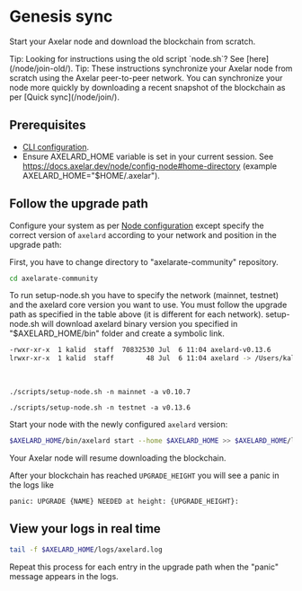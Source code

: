 # Genesis sync



Start your Axelar node and download the blockchain from scratch.

<Callout emoji="💡">
  Tip: Looking for instructions using the old script `node.sh`? See
  [here](/node/join-old/).
</Callout>

<Callout emoji="💡">
  Tip: These instructions synchronize your Axelar node from scratch using the
  Axelar peer-to-peer network. You can synchronize your node more quickly by
  downloading a recent snapshot of the blockchain as per [Quick
  sync](/node/join/).
</Callout>

## Prerequisites

- [CLI configuration](/node/config-cli/).
- Ensure AXELARD_HOME variable is set in your current session. See https://docs.axelar.dev/node/config-node#home-directory (example AXELARD_HOME="$HOME/.axelar").

## Follow the upgrade path

Configure your system as per [Node configuration](/node/config-node/) except specify the correct version of `axelard` according to your network and position in the upgrade path:

<tabs>
<tab-item title="Mainnet">

 <UpgradePath />

</tab-item>
<tab-item title="Testnet">

 <UpgradePathTestnet />
 
</tab-item>
</tabs>

First, you have to change directory to "axelarate-community" repository.

```bash
cd axelarate-community
```

To run setup-node.sh you have to specify the network (mainnet, testnet) and the axelard core version you want to use.
You must follow the upgrade path as specified in the table above (it is different for each network).
setup-node.sh will download axelard binary version you specified in "$AXELARD_HOME/bin" folder and create a symbolic link.

```bash
-rwxr-xr-x  1 kalid  staff  70832530 Jul  6 11:04 axelard-v0.13.6
lrwxr-xr-x  1 kalid  staff        48 Jul  6 11:04 axelard -> /Users/kalid/.axelar_testnet/bin/axelard-v0.13.6
```
<br/>
<tabs>
<tab-item title="Mainnet">
 <pre><code language="bash">./scripts/setup-node.sh -n mainnet -a v0.10.7</code></pre>
</tab-item>
<tab-item title="Testnet">
 <pre><code language="bash">./scripts/setup-node.sh -n testnet -a v0.13.6</code></pre>
</tab-item>

</tabs>

Start your node with the newly configured `axelard` version:

```bash
$AXELARD_HOME/bin/axelard start --home $AXELARD_HOME >> $AXELARD_HOME/logs/axelard.log 2>&1 &
```

Your Axelar node will resume downloading the blockchain.

After your blockchain has reached `UPGRADE_HEIGHT` you will see a panic in the logs like

```
panic: UPGRADE {NAME} NEEDED at height: {UPGRADE_HEIGHT}:
```

## View your logs in real time

```bash
tail -f $AXELARD_HOME/logs/axelard.log
```

Repeat this process for each entry in the upgrade path when the "panic" message appears in the logs.
